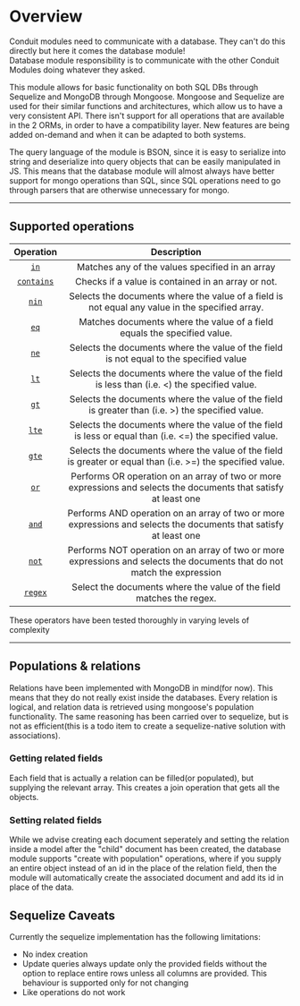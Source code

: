 # Overview

Conduit modules need to communicate with a database. They can't do this directly but here it comes the database module!<br />
Database module responsibility is to communicate with the other Conduit Modules doing whatever they asked.<br />

This module allows for basic functionality on both SQL DBs through Sequelize and MongoDB through Mongoose.
Mongoose and Sequelize are used for their similar functions and architectures,
which allow us to have a very consistent API. There isn't support for all operations
that are available in the 2 ORMs, in order to have a compatibility layer. New features
are being added on-demand and when it can be adapted to both systems.

The query language of the module is BSON, since it is easy to serialize into string and deserialize into
query objects that can be easily manipulated in JS. This means that the database module will almost always have
better support for mongo operations than SQL, since SQL operations need to go through parsers that are otherwise
unnecessary for mongo.

------------------------------------------------------------------------------------------------------------------------------------------------

## Supported operations

|  Operation                                        | Description                                                                                                              |
| :------------:                                    | :---------------------------------------------------------------------------------------------:                          |
| [```in```](./queries#in)                          | Matches any of the values specified in an array                                                                          |
| [```contains```](./queries#contains)              | Checks if a value is contained in an array or not.                                                                       |
| [```nin```](./queries/#nin)                       | Selects the documents where the value of a field is not equal any value in the specified array.                          |
| [```eq```](./queries#eq)                          | Matches documents where the value of a field equals the specified value.                                                 |
| [```ne```](./queries#ne)                          | Selects the documents where the value of the field is not equal to the specified value                                   |
| [```lt```](./queries#lt)                          | Selects the documents where the value of the field is less than (i.e. <) the specified value.                            |
| [```gt```](./queries#gt)                          | Selects the documents where the value of the field is greater than (i.e. >) the specified value.                         |
| [```lte```](./queries#lte)                        | Selects the documents where the value of the field is less or equal than (i.e. <=) the specified value.                  |
| [```gte```](./queries#gte)                        | Selects the documents where the value of the field is greater or equal than (i.e. >=) the specified value.               |
| [```or```](./queries#or)                          | Performs OR operation on an array of two or more expressions and selects the documents that satisfy at least one         |
| [```and```](./queries#and)                        | Performs AND operation on an array of two or more expressions and selects the documents that satisfy at least one        |
| [```not```](./queries#not)                        | Performs NOT operation on an array of two or more expressions and selects the documents that do not match the expression |
| [```regex```](./queries#regex)                    | Select the documents where the value of the field matches the regex.                                                     |
These operators have been tested thoroughly in varying levels of complexity

--------------------------------------------------------------------------------------------------------------------------------------------------

## Populations & relations

Relations have been implemented with MongoDB in mind(for now). This means that they do not really exist inside the databases.
Every relation is logical, and relation data is retrieved using mongoose's population functionality. The same reasoning has been
carried over to sequelize, but is not as efficient(this is a todo item to create a sequelize-native solution with associations).

### Getting related fields

Each field that is actually a relation can be filled(or populated), but supplying the relevant array. This creates a
join operation that gets all the objects.

### Setting related fields

While we advise creating each document seperately and setting the relation inside a model after the "child" document
has been created, the database module supports "create with population" operations, where if you supply an entire object
instead of an id in the place of the relation field, then the module will automatically create the associated document and
add its id in place of the data.

## Sequelize Caveats
Currently the sequelize implementation has the following limitations:
- No index creation
- Update queries always update only the provided fields without the option to replace entire rows unless all columns are provided.
This behaviour is supported only for not changing
- Like operations do not work